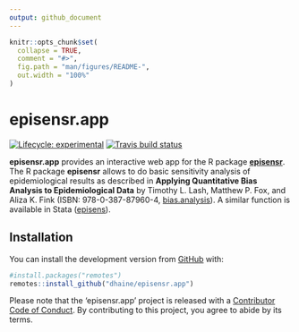 ```yaml
---
output: github_document
---
```


<!-- README.md is generated from README.Rmd. Please edit that file -->

```r
knitr::opts_chunk$set(
  collapse = TRUE,
  comment = "#>",
  fig.path = "man/figures/README-",
  out.width = "100%"
)
```
# episensr.app

<!-- badges: start -->
[![Lifecycle: experimental](https://img.shields.io/badge/lifecycle-experimental-orange.svg)](https://www.tidyverse.org/lifecycle/#experimental)
[![Travis build status](https://travis-ci.org/dhaine/episensr.app.svg?branch=master)](https://travis-ci.org/dhaine/episensr.app)
<!-- badges: end -->

**episensr.app** provides an interactive web app for the R package
[**episensr**](https://cran.r-project.org/package=episensr).
The R package **episensr** allows to do basic sensitivity analysis of
epidemiological results as described in **Applying Quantitative Bias Analysis to
Epidemiological Data** by Timothy L. Lash, Matthew P. Fox, and Aliza K. Fink
(ISBN: 978-0-387-87960-4,
[bias.analysis](https://sites.google.com/site/biasanalysis/)). A similar
function is available in Stata
([episens](http://ideas.repec.org/c/boc/bocode/s456792.html)).

## Installation

You can install the development version from [GitHub](https://github.com/dhaine/episensr.app) with:

``` r{eval=FALSE}
#install.packages("remotes")
remotes::install_github("dhaine/episensr.app")
```

Please note that the 'episensr.app' project is released with a
[Contributor Code of Conduct](CODE_OF_CONDUCT.md).
By contributing to this project, you agree to abide by its terms.
